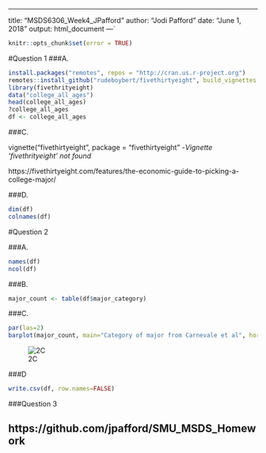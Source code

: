 ---
title: "MSDS6306_Week4_JPafford"
author: "Jodi Pafford"
date: "June 1, 2018"
output: html_document
---`
```r
knitr::opts_chunk$set(error = TRUE)
```

#Question 1
###A.

``` r
install.packages("remotes", repos = "http://cran.us.r-project.org")
remotes::install_github("rudeboybert/fivethirtyeight", build_vignettes = TRUE)
library(fivethrityeight)
data("college_all_ages")
head(college_all_ages)
?college_all_ages
df <- college_all_ages
```

###C. 

vignette("fivethirtyeight", package = "fivethirtyeight"
-*Vignette 'fivethrityeight' not found*

https://fivethirtyeight.com/features/the-economic-guide-to-picking-a-college-major/


###D.

``` r
dim(df)
colnames(df)
```  


#Question 2

###A. 

```r
names(df)
ncol(df)
```

###B.

``` r
major_count <- table(df$major_category)
```
                                  
###C.

``` r
par(las=2)
barplot(major_count, main="Category of major from Carnevale et al", horiz=TRUE, xlab="Count", ylab="Majors", col="red")
```

![2C](/Users/jodip/Documents/JPafford_DDS/SMU_MSDS_Homework/Week_4/2cImage.jpeg)

###D

``` r
write.csv(df, row.names=FALSE)
```

###Question 3

## https://github.com/jpafford/SMU_MSDS_Homework


